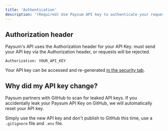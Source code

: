 ```yaml
---
title: 'Authentication'
description: '(Required) Use Paysum API key to authenticate your requests'
---
```


## Authorization header

Paysum's API uses the Authorization header for your API Key. must send your API key via the Authorization header, or requests will be rejected.

```
Authorization: YOUR_API_KEY
```

Your API key can be accessed and re-generated [in the security tab](https://paysum.io/dashboard/api-keys).

## Why did my API key change?

Paysum partners with GitHub to scan for leaked API keys. If you accidentally leak your Paysum API Key on GitHub, we will automatically reset your API key.

Simply use the new API key and don't publish to GitHub this time, use a `.gitignore` file and `.env` file.
